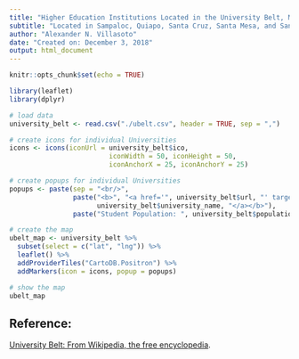 ```yaml
---
title: "Higher Education Institutions Located in the University Belt, Manila, Philippines"
subtitle: "Located in Sampaloc, Quiapo, Santa Cruz, Santa Mesa, and San Miguel"
author: "Alexander N. Villasoto"
date: "Created on: December 3, 2018"
output: html_document
---
```


```r
knitr::opts_chunk$set(echo = TRUE)
```

```r
library(leaflet)
library(dplyr)

# load data
university_belt <- read.csv("./ubelt.csv", header = TRUE, sep = ",")

# create icons for individual Universities
icons <- icons(iconUrl = university_belt$ico, 
                         iconWidth = 50, iconHeight = 50,
                         iconAnchorX = 25, iconAnchorY = 25)

# create popups for individual Universities
popups <- paste(sep = "<br/>",
                paste("<b>", "<a href='", university_belt$url, "' target='_blank'>", 
                      university_belt$university_name, "</a></b>"),
                paste("Student Population: ", university_belt$population))

# create the map
ubelt_map <- university_belt %>%
  subset(select = c("lat", "lng")) %>%
  leaflet() %>%
  addProviderTiles("CartoDB.Positron") %>%
  addMarkers(icon = icons, popup = popups)

# show the map
ubelt_map
```

## Reference:

[University Belt: From Wikipedia, the free encyclopedia](https://en.wikipedia.org/wiki/University_Belt).

